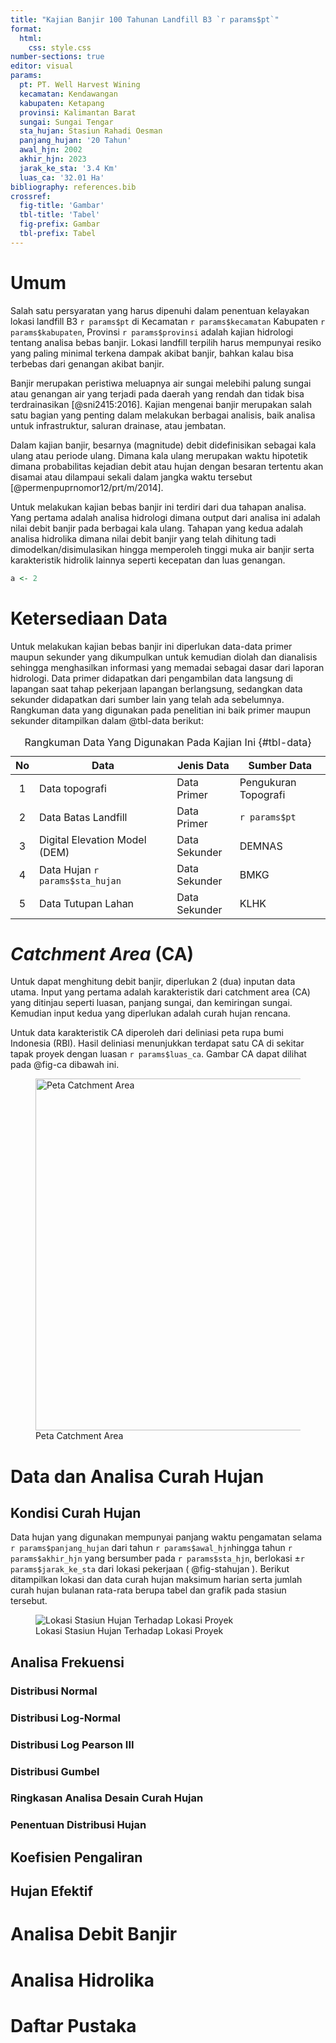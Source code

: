 ```yaml
---
title: "Kajian Banjir 100 Tahunan Landfill B3 `r params$pt`"
format: 
  html:
    css: style.css
number-sections: true
editor: visual
params: 
  pt: PT. Well Harvest Wining
  kecamatan: Kendawangan
  kabupaten: Ketapang
  provinsi: Kalimantan Barat
  sungai: Sungai Tengar
  sta_hujan: Stasiun Rahadi Oesman
  panjang_hujan: '20 Tahun'
  awal_hjn: 2002
  akhir_hjn: 2023
  jarak_ke_sta: '3.4 Km'
  luas_ca: '32.01 Ha'
bibliography: references.bib
crossref: 
  fig-title: 'Gambar'
  tbl-title: 'Tabel'
  fig-prefix: Gambar
  tbl-prefix: Tabel
---
```


# Umum

Salah satu persyaratan yang harus dipenuhi dalam penentuan kelayakan lokasi landfill B3 `r params$pt` di Kecamatan `r params$kecamatan` Kabupaten `r params$kabupaten`, Provinsi `r params$provinsi` adalah kajian hidrologi tentang analisa bebas banjir. Lokasi landfill terpilih harus mempunyai resiko yang paling minimal terkena dampak akibat banjir, bahkan kalau bisa terbebas dari genangan akibat banjir.

Banjir merupakan peristiwa meluapnya air sungai melebihi palung sungai atau genangan air yang terjadi pada daerah yang rendah dan tidak bisa terdrainasikan [@sni2415:2016]. Kajian mengenai banjir merupakan salah satu bagian yang penting dalam melakukan berbagai analisis, baik analisa untuk infrastruktur, saluran drainase, atau jembatan.

Dalam kajian banjir, besarnya (magnitude) debit didefinisikan sebagai kala ulang atau periode ulang. Dimana kala ulang merupakan waktu hipotetik dimana probabilitas kejadian debit atau hujan dengan besaran tertentu akan disamai atau dilampaui sekali dalam jangka waktu tersebut [@permenpuprnomor12/prt/m/2014].

Untuk melakukan kajian bebas banjir ini terdiri dari dua tahapan analisa. Yang pertama adalah analisa hidrologi dimana output dari analisa ini adalah nilai debit banjir pada berbagai kala ulang. Tahapan yang kedua adalah analisa hidrolika dimana nilai debit banjir yang telah dihitung tadi dimodelkan/disimulasikan hingga memperoleh tinggi muka air banjir serta karakteristik hidrolik lainnya seperti kecepatan dan luas genangan.

```r
a <- 2
```

# Ketersediaan Data

Untuk melakukan kajian bebas banjir ini diperlukan data-data primer maupun sekunder yang dikumpulkan untuk kemudian diolah dan dianalisis sehingga menghasilkan informasi yang memadai sebagai dasar dari laporan hidrologi. Data primer didapatkan dari pengambilan data langsung di lapangan saat tahap pekerjaan lapangan berlangsung, sedangkan data sekunder didapatkan dari sumber lain yang telah ada sebelumnya. Rangkuman data yang digunakan pada penelitian ini baik primer maupun sekunder ditampilkan dalam @tbl-data berikut:

| No  | Data                            | Jenis Data    | Sumber Data          |
|:---:|---------------------------------|---------------|----------------------|
|  1  | Data topografi                  | Data Primer   | Pengukuran Topografi |
|  2  | Data Batas Landfill             | Data Primer   | `r params$pt`        |
|  3  | Digital Elevation Model (DEM)   | Data Sekunder | DEMNAS               |
|  4  | Data Hujan `r params$sta_hujan` | Data Sekunder | BMKG                 |
|  5  | Data Tutupan Lahan              | Data Sekunder | KLHK                 |

: Rangkuman Data Yang Digunakan Pada Kajian Ini {#tbl-data}

# *Catchment Area* (CA)

Untuk dapat menghitung debit banjir, diperlukan 2 (dua) inputan data utama. Input yang pertama adalah karakteristik dari catchment area (CA) yang ditinjau seperti luasan, panjang sungai, dan kemiringan sungai. Kemudian input kedua yang diperlukan adalah curah hujan rencana.

Untuk data karakteristik CA diperoleh dari deliniasi peta rupa bumi Indonesia (RBI). Hasil deliniasi menunjukkan terdapat satu CA di sekitar tapak proyek dengan luasan `r params$luas_ca`. Gambar CA dapat dilihat pada @fig-ca dibawah ini.

![Peta Catchment Area](figures/ca.png){#fig-ca fig-align="center" width="563"}

# Data dan Analisa Curah Hujan

## Kondisi Curah Hujan

Data hujan yang digunakan mempunyai panjang waktu pengamatan selama `r params$panjang_hujan` dari tahun `r params$awal_hjn`hingga tahun `r params$akhir_hjn` yang bersumber pada `r params$sta_hjn`, berlokasi ±`r params$jarak_ke_sta` dari lokasi pekerjaan ( @fig-stahujan ). Berikut ditampilkan lokasi dan data curah hujan maksimum harian serta jumlah curah hujan bulanan rata-rata berupa tabel dan grafik pada stasiun tersebut.

![Lokasi Stasiun Hujan Terhadap Lokasi Proyek](figures/ca_sta_hujan.png){#fig-stahujan}

## Analisa Frekuensi

### Distribusi Normal

### Distribusi Log-Normal

### Distribusi Log Pearson III

### Distribusi Gumbel

### Ringkasan Analisa Desain Curah Hujan

### Penentuan Distribusi Hujan

## Koefisien Pengaliran

## Hujan Efektif

# Analisa Debit Banjir

# Analisa Hidrolika

# Daftar Pustaka {.unnumbered}
